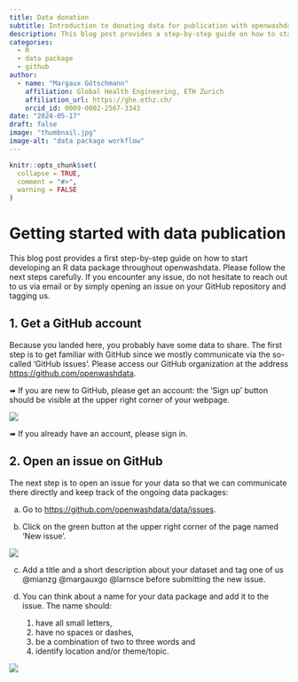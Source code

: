 ```yaml
---
title: Data donation
subtitle: Introduction to donating data for publication with openwashdata 
description: This blog post provides a step-by-step guide on how to start developing an R data package throughout openwashdata.
categories:
  - R
  - data package
  - github
author: 
  - name: "Margaux Götschmann"
    affiliation: Global Health Engineering, ETH Zurich
    affiliation_url: https://ghe.ethz.ch/
    orcid_id: 0009-0002-2567-3343
date: "2024-05-17"
draft: false
image: "thumbnail.jpg"
image-alt: "data package workflow"
---
```


```r
knitr::opts_chunk$set(
  collapse = TRUE,
  comment = "#>",
  warning = FALSE
)
```

# Getting started with data publication

This blog post provides a first step-by-step guide on how to start developing an R data package throughout openwashdata. Please follow the next steps carefully. If you encounter any issue, do not hesitate to reach out to us via email or by simply opening an issue on your GitHub repository and tagging us.

## 1. Get a GitHub account

Because you landed here, you probably have some data to share. The first step is to get familiar with GitHub since we mostly communicate via the so-called ‘GitHub issues’. Please access our GitHub organization at the address <https://github.com/openwashdata>.

➠ If you are new to GitHub, please get an account: the ‘Sign up’ button should be visible at the upper right corner of your webpage.

![](openwashdata-github.png)

➠ If you already have an account, please sign in.

## 2. Open an issue on GitHub

The next step is to open an issue for your data so that we can communicate there directly and keep track of the ongoing data packages:

a.  Go to <https://github.com/openwashdata/data/issues>.

b.  Click on the green button at the upper right corner of the page named ‘New issue’.

![](data-issue.png)

c.  Add a title and a short description about your dataset and tag one of us \@mianzg \@margauxgo \@larnsce before submitting the new issue.

d.  You can think about a name for your data package and add it to the issue. The name should:

    1.  have all small letters,
    2.  have no spaces or dashes,
    3.  be a combination of two to three words and
    4.  identify location and/or theme/topic.

![](data-issue-2.png)
